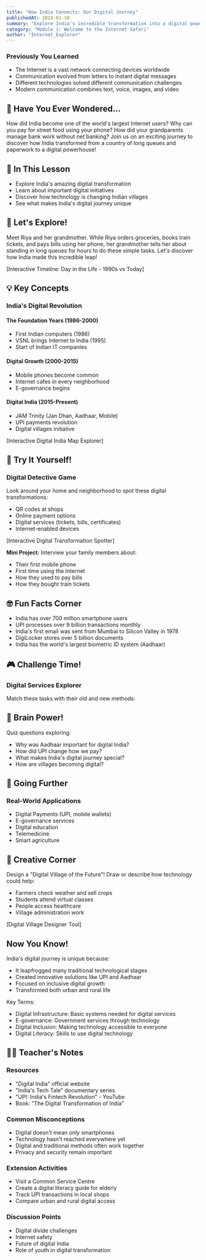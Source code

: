 ```yaml
---
title: "How India Connects: Our Digital Journey"
publishedAt: 2024-01-10
summary: "Explore India's incredible transformation into a digital powerhouse! From long queues to instant UPI payments, discover how technology is changing lives across urban and rural India."
category: "Module 1: Welcome to the Internet Safari"
author: "Internet_Explorer"
---
```


### Previously You Learned

- The Internet is a vast network connecting devices worldwide
- Communication evolved from letters to instant digital messages
- Different technologies solved different communication challenges
- Modern communication combines text, voice, images, and video

## 🤔 Have You Ever Wondered...

How did India become one of the world's largest Internet users? Why can you pay for street food using your phone? How did your grandparents manage bank work without net banking? Join us on an exciting journey to discover how India transformed from a country of long queues and paperwork to a digital powerhouse!

## 🎯 In This Lesson

- Explore India's amazing digital transformation
- Learn about important digital initiatives
- Discover how technology is changing Indian villages
- See what makes India's digital journey unique

## 🧪 Let's Explore!

Meet Riya and her grandmother. While Riya orders groceries, books train tickets, and pays bills using her phone, her grandmother tells her about standing in long queues for hours to do these simple tasks. Let's discover how India made this incredible leap!

[Interactive Timeline: Day in the Life - 1990s vs Today]

## 💡 Key Concepts

### India's Digital Revolution

#### The Foundation Years (1986-2000)

- First Indian computers (1986)
- VSNL brings Internet to India (1995)
- Start of Indian IT companies

#### Digital Growth (2000-2015)

- Mobile phones become common
- Internet cafes in every neighborhood
- E-governance begins

#### Digital India (2015-Present)

- JAM Trinity (Jan Dhan, Aadhaar, Mobile)
- UPI payments revolution
- Digital villages initiative

[Interactive Digital India Map Explorer]

## 🏃 Try It Yourself!

### Digital Detective Game

Look around your home and neighborhood to spot these digital transformations:

- QR codes at shops
- Online payment options
- Digital services (tickets, bills, certificates)
- Internet-enabled devices

[Interactive Digital Transformation Spotter]

**Mini Project:** Interview your family members about:

- Their first mobile phone
- First time using the Internet
- How they used to pay bills
- How they bought train tickets

## 🤓 Fun Facts Corner

- India has over 700 million smartphone users
- UPI processes over 9 billion transactions monthly
- India's first email was sent from Mumbai to Silicon Valley in 1978
- DigiLocker stores over 5 billion documents
- India has the world's largest biometric ID system (Aadhaar)

## 🎮 Challenge Time!

### Digital Services Explorer

Match these tasks with their old and new methods:

<ServiceMatchGame />

## 📝 Brain Power!

Quiz questions exploring:

- Why was Aadhaar important for digital India?
- How did UPI change how we pay?
- What makes India's digital journey special?
- How are villages becoming digital?

## 🌈 Going Further

### Real-World Applications

- Digital Payments (UPI, mobile wallets)
- E-governance services
- Digital education
- Telemedicine
- Smart agriculture

## 🎨 Creative Corner

Design a "Digital Village of the Future"! Draw or describe how technology could help:

- Farmers check weather and sell crops
- Students attend virtual classes
- People access healthcare
- Village administration work

[Digital Village Designer Tool]

## Now You Know!

India's digital journey is unique because:

- It leapfrogged many traditional technological stages
- Created innovative solutions like UPI and Aadhaar
- Focused on inclusive digital growth
- Transformed both urban and rural life

Key Terms:

- Digital Infrastructure: Basic systems needed for digital services
- E-governance: Government services through technology
- Digital Inclusion: Making technology accessible to everyone
- Digital Literacy: Skills to use digital technology

## 👩‍🏫 Teacher's Notes

### Resources

- "Digital India" official website
- "India's Tech Tale" documentary series
- "UPI: India's Fintech Revolution" - YouTube
- Book: "The Digital Transformation of India"

### Common Misconceptions

- Digital doesn't mean only smartphones
- Technology hasn't reached everywhere yet
- Digital and traditional methods often work together
- Privacy and security remain important

### Extension Activities

- Visit a Common Service Centre
- Create a digital literacy guide for elderly
- Track UPI transactions in local shops
- Compare urban and rural digital access

### Discussion Points

- Digital divide challenges
- Internet safety
- Future of digital India
- Role of youth in digital transformation
  <MyComponent />
